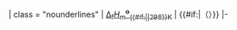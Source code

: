 | class = "nounderlines" | [[标准摩尔生成焓|Δ<sub>f</sub>''H''<sub>m</sub><sup><s>o</s></sup><sub>{{#if:{{{value2|}}}|{{{value2}}}|298}}K</sub>]]
| {{{value}}}{{#if:{{{value1|}}}|（{{{value1}}}）}}
|-<noinclude>{{Documentation}}</noinclude>